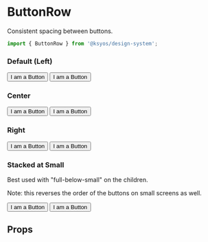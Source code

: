 

<Meta title="Molecules/ButtonRow" component={ButtonRow} />

# ButtonRow

Consistent spacing between buttons.

```js
import { ButtonRow } from '@ksyos/design-system';
```

### Default (Left)

<Canvas>
    <Story name="Default (Left)">
        <ButtonRow>
            <Button variant="outline" color="blue">
                I am a Button
            </Button>
            <Button variant="solid" color="blue">
                I am a Button
            </Button>
        </ButtonRow>
    </Story>
</Canvas>

### Center

<Canvas>
    <Story name="Center">
        <ButtonRow justify="center">
            <Button variant="outline" color="blue">
                I am a Button
            </Button>
            <Button variant="solid" color="blue">
                I am a Button
            </Button>
        </ButtonRow>
    </Story>
</Canvas>

### Right

<Canvas>
    <Story name="Right">
        <ButtonRow justify="right">
            <Button variant="outline" color="blue">
                I am a Button
            </Button>
            <Button variant="solid" color="blue">
                I am a Button
            </Button>
        </ButtonRow>
    </Story>
</Canvas>

### Stacked at Small

Best used with "full-below-small" on the children.

Note: this reverses the order of the buttons on small screens as well.

<Canvas>
    <Story name="Stacked at Small">
        <ButtonRow isStackedBelowSmall justify="right">
            <Button width="full-below-small" variant="outline" color="blue">
                I am a Button
            </Button>
            <Button width="full-below-small" variant="solid" color="blue">
                I am a Button
            </Button>
        </ButtonRow>
    </Story>
</Canvas>

## Props

<ArgsTable of={ButtonRow} />
